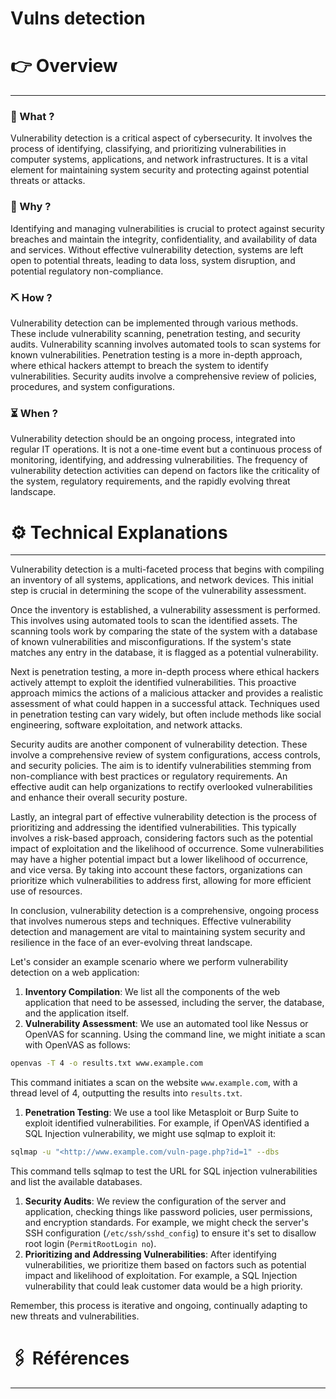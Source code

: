 # Vulns detection


# 👉 Overview

---

### 👀 What ?

Vulnerability detection is a critical aspect of cybersecurity. It involves the process of identifying, classifying, and prioritizing vulnerabilities in computer systems, applications, and network infrastructures. It is a vital element for maintaining system security and protecting against potential threats or attacks.


### 🧐 Why ?

Identifying and managing vulnerabilities is crucial to protect against security breaches and maintain the integrity, confidentiality, and availability of data and services. Without effective vulnerability detection, systems are left open to potential threats, leading to data loss, system disruption, and potential regulatory non-compliance.


### ⛏️ How ?

Vulnerability detection can be implemented through various methods. These include vulnerability scanning, penetration testing, and security audits. Vulnerability scanning involves automated tools to scan systems for known vulnerabilities. Penetration testing is a more in-depth approach, where ethical hackers attempt to breach the system to identify vulnerabilities. Security audits involve a comprehensive review of policies, procedures, and system configurations.


### ⏳ When ?

Vulnerability detection should be an ongoing process, integrated into regular IT operations. It is not a one-time event but a continuous process of monitoring, identifying, and addressing vulnerabilities. The frequency of vulnerability detection activities can depend on factors like the criticality of the system, regulatory requirements, and the rapidly evolving threat landscape.


# ⚙️ Technical Explanations

---

Vulnerability detection is a multi-faceted process that begins with compiling an inventory of all systems, applications, and network devices. This initial step is crucial in determining the scope of the vulnerability assessment.

Once the inventory is established, a vulnerability assessment is performed. This involves using automated tools to scan the identified assets. The scanning tools work by comparing the state of the system with a database of known vulnerabilities and misconfigurations. If the system's state matches any entry in the database, it is flagged as a potential vulnerability.

Next is penetration testing, a more in-depth process where ethical hackers actively attempt to exploit the identified vulnerabilities. This proactive approach mimics the actions of a malicious attacker and provides a realistic assessment of what could happen in a successful attack. Techniques used in penetration testing can vary widely, but often include methods like social engineering, software exploitation, and network attacks.

Security audits are another component of vulnerability detection. These involve a comprehensive review of system configurations, access controls, and security policies. The aim is to identify vulnerabilities stemming from non-compliance with best practices or regulatory requirements. An effective audit can help organizations to rectify overlooked vulnerabilities and enhance their overall security posture.

Lastly, an integral part of effective vulnerability detection is the process of prioritizing and addressing the identified vulnerabilities. This typically involves a risk-based approach, considering factors such as the potential impact of exploitation and the likelihood of occurrence. Some vulnerabilities may have a higher potential impact but a lower likelihood of occurrence, and vice versa. By taking into account these factors, organizations can prioritize which vulnerabilities to address first, allowing for more efficient use of resources.

In conclusion, vulnerability detection is a comprehensive, ongoing process that involves numerous steps and techniques. Effective vulnerability detection and management are vital to maintaining system security and resilience in the face of an ever-evolving threat landscape.

Let's consider an example scenario where we perform vulnerability detection on a web application:

1. **Inventory Compilation**: We list all the components of the web application that need to be assessed, including the server, the database, and the application itself.
2. **Vulnerability Assessment**: We use an automated tool like Nessus or OpenVAS for scanning. Using the command line, we might initiate a scan with OpenVAS as follows:

```bash
openvas -T 4 -o results.txt www.example.com

```

This command initiates a scan on the website `www.example.com`, with a thread level of 4, outputting the results into `results.txt`.

1. **Penetration Testing**: We use a tool like Metasploit or Burp Suite to exploit identified vulnerabilities. For example, if OpenVAS identified a SQL Injection vulnerability, we might use sqlmap to exploit it:

```bash
sqlmap -u "<http://www.example.com/vuln-page.php?id=1" --dbs

```

This command tells sqlmap to test the URL for SQL injection vulnerabilities and list the available databases.

1. **Security Audits**: We review the configuration of the server and application, checking things like password policies, user permissions, and encryption standards. For example, we might check the server's SSH configuration (`/etc/ssh/sshd_config`) to ensure it's set to disallow root login (`PermitRootLogin no`).
2. **Prioritizing and Addressing Vulnerabilities**: After identifying vulnerabilities, we prioritize them based on factors such as potential impact and likelihood of exploitation. For example, a SQL Injection vulnerability that could leak customer data would be a high priority.

Remember, this process is iterative and ongoing, continually adapting to new threats and vulnerabilities.

# 🖇️ Références

---